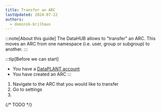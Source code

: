 ```yaml
---
title: Transfer an ARC
lastUpdated: 2024-07-22
authors:
  - dominik-brilhaus
---
```



:::note[About this guide]
The DataHUB allows to "transfer" an ARC. This moves an ARC from one namespace (i.e. user, group or subgroup) to another.
:::

:::tip[Before we can start]
- You have a [DataPLANT account](https://register.nfdi4plants.org)
- You have created an ARC
:::

<Steps>

1. Navigate to the ARC that you would like to transfer
2. Go to settings
3. 

{/* TODO */}

</Steps>